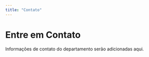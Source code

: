 ```yaml
---
title: "Contato"
---
```


# Entre em Contato

Informações de contato do departamento serão adicionadas aqui. 